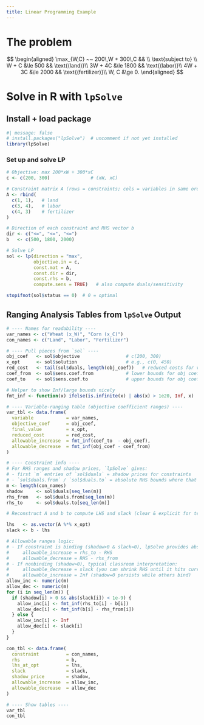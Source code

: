 ```yaml
---
title: Linear Programming Example
---
```


# The problem

$$
\begin{aligned}
\max_{W,C} ~~ 200\,W + 300\,C && \\
\text{subject to} \\
W + C &\le 500 && \text{(land)}\\
3W + 4C &\le 1800 && \text{(labor)}\\
4W + 3C &\le 2000 && \text{(fertilizer)}\\
W, C &\ge 0.
\end{aligned}
$$

# Solve in R with `lpSolve`

## Install + load package

```r
#| message: false
# install.packages("lpSolve")  # uncomment if not yet installed
library(lpSolve)

```

### Set up and solve LP


```r
# Objective: max 200*xW + 300*xC
c <- c(200, 300)               # (xW, xC)

# Constraint matrix A (rows = constraints; cols = variables in same order as c)
A <- rbind(
  c(1, 1),   # land
  c(3, 4),   # labor
  c(4, 3)    # fertilizer
)

# Direction of each constraint and RHS vector b
dir <- c("<=", "<=", "<=")
b   <- c(500, 1800, 2000)

# Solve LP
sol <- lp(direction = "max",
          objective.in = c,
          const.mat = A,
          const.dir = dir,
          const.rhs = b,
          compute.sens = TRUE)   # also compute duals/sensitivity

stopifnot(sol$status == 0)  # 0 = optimal
```

<!-- ### Results -->


## Ranging Analysis Tables from `lpSolve` Output


```r

# ---- Names for readability ----
var_names <- c("Wheat (x_W)", "Corn (x_C)")
con_names <- c("Land", "Labor", "Fertilizer")

# ---- Pull pieces from `sol` ----
obj_coef   <- sol$objective                 # c(200, 300)
x_opt      <- sol$solution                  # e.g., c(0, 450)
red_cost   <- tail(sol$duals, length(obj_coef))   # reduced costs for variables
coef_from  <- sol$sens.coef.from            # lower bounds for obj coefs
coef_to    <- sol$sens.coef.to              # upper bounds for obj coefs

# Helper to show Inf/large bounds nicely
fmt_inf <- function(x) ifelse(is.infinite(x) | abs(x) > 1e20, Inf, x)

# ---- Variable-ranging table (objective coefficient ranges) ----
var_tbl <- data.frame(
  variable            = var_names,
  objective_coef      = obj_coef,
  final_value         = x_opt,
  reduced_cost        = red_cost,
  allowable_increase  = fmt_inf(coef_to  - obj_coef),
  allowable_decrease  = fmt_inf(obj_coef - coef_from)
)

# ---- Constraint info ----
# For RHS ranges and shadow prices, `lpSolve` gives:
# - first `m` entries of `sol$duals` = shadow prices for constraints
# - `sol$duals.from` / `sol$duals.to` = absolute RHS bounds where that dual remains valid (binding rows)
m <- length(con_names)
shadow     <- sol$duals[seq_len(m)]
rhs_from   <- sol$duals.from[seq_len(m)]
rhs_to     <- sol$duals.to[seq_len(m)]

# Reconstruct A and b to compute LHS and slack (clear & explicit for teaching)

lhs   <- as.vector(A %*% x_opt)
slack <- b - lhs

# Allowable ranges logic:
# - If constraint is binding (shadow>0 & slack≈0), lpSolve provides absolute RHS bounds:
#     allowable_increase = rhs_to - RHS
#     allowable_decrease = RHS - rhs_from
# - If nonbinding (shadow≈0), typical classroom interpretation:
#     allowable_decrease = slack (you can shrink RHS until it hits current use)
#     allowable_increase = Inf (shadow=0 persists while others bind)
allow_inc <- numeric(m)
allow_dec <- numeric(m)
for (i in seq_len(m)) {
  if (shadow[i] > 0 && abs(slack[i]) < 1e-9) {
    allow_inc[i] <- fmt_inf(rhs_to[i] - b[i])
    allow_dec[i] <- fmt_inf(b[i] - rhs_from[i])
  } else {
    allow_inc[i] <- Inf
    allow_dec[i] <- slack[i]
  }
}

con_tbl <- data.frame(
  constraint          = con_names,
  rhs                 = b,
  lhs_at_opt          = lhs,
  slack               = slack,
  shadow_price        = shadow,
  allowable_increase  = allow_inc,
  allowable_decrease  = allow_dec
)

# ---- Show tables ----
var_tbl
con_tbl
```

